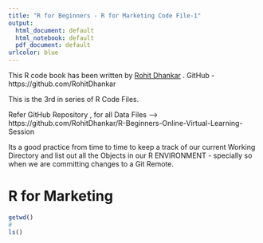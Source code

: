 ```yaml
---
title: "R for Beginners - R for Marketing Code File-1"
output:
  html_document: default
  html_notebook: default
  pdf_document: default
urlcolor: blue
---
```




This R code book has been written by [Rohit Dhankar](https://github.com/RohitDhankar) . GitHub - https://github.com/RohitDhankar 


This is the 3rd in series of R Code Files.     


Refer GitHub Repository , for all Data Files --> https://github.com/RohitDhankar/R-Beginners-Online-Virtual-Learning-Session    


Its a good practice from time to time to keep a track of our current Working Directory and list out all the Objects in our R ENVIRONMENT - specially so when we are committing changes to a Git Remote.   

# R for Marketing 

```r

getwd()
#
ls()

```
